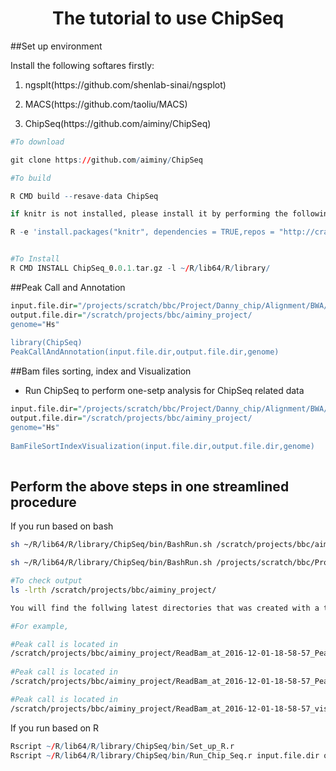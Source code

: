 <center> <h1>The tutorial to use ChipSeq</h1> </center>

##Set up environment

Install the following softares firstly:

1. ngsplt(https://github.com/shenlab-sinai/ngsplot)

2. MACS(https://github.com/taoliu/MACS)

3. ChipSeq(https://github.com/aiminy/ChipSeq)

```r

#To download

git clone https://github.com/aiminy/ChipSeq

#To build 

R CMD build --resave-data ChipSeq

if knitr is not installed, please install it by performing the following step

R -e 'install.packages("knitr", dependencies = TRUE,repos = "http://cran.rstudio.org",lib="/nethome/axy148/R/lib64/R/library")'


#To Install
R CMD INSTALL ChipSeq_0.0.1.tar.gz -l ~/R/lib64/R/library/
```

##Peak Call and Annotation
```r

input.file.dir="/projects/scratch/bbc/Project/Danny_chip/Alignment/BWA/"
output.file.dir="/scratch/projects/bbc/aiminy_project/
genome="Hs"
 
library(ChipSeq)
PeakCallAndAnnotation(input.file.dir,output.file.dir,genome)
```

##Bam files sorting, index and Visualization

+ Run ChipSeq to perform one-setp analysis for ChipSeq related data 

```r
input.file.dir="/projects/scratch/bbc/Project/Danny_chip/Alignment/BWA/"
output.file.dir="/scratch/projects/bbc/aiminy_project/
genome="Hs"
 
BamFileSortIndexVisualization(input.file.dir,output.file.dir,genome)
 
```

## Perform the above steps in one streamlined procedure

If you run based on bash
```bash

sh ~/R/lib64/R/library/ChipSeq/bin/BashRun.sh /scratch/projects/bbc/aiminy_project/test_bam/ /scratch/projects/bbc/aiminy_project/ "Hs" 

sh ~/R/lib64/R/library/ChipSeq/bin/BashRun.sh /projects/scratch/bbc/Project/Danny_chip/Alignment/BWA/ /scratch/projects/bbc/aiminy_project/ "Hs" 

#To check output 
ls -lrth /scratch/projects/bbc/aiminy_project/

You will find the follwing latest directories that was created with a timestamp

#For example,

#Peak call is located in  
/scratch/projects/bbc/aiminy_project/ReadBam_at_2016-12-01-18-58-57_PeakCall/
 
#Peak call is located in  
/scratch/projects/bbc/aiminy_project/ReadBam_at_2016-12-01-18-58-57_PeakAnnotation/

#Peak call is located in  
/scratch/projects/bbc/aiminy_project/ReadBam_at_2016-12-01-18-58-57_visualization/
```

If you run based on R
```r

Rscript ~/R/lib64/R/library/ChipSeq/bin/Set_up_R.r
Rscript ~/R/lib64/R/library/ChipSeq/bin/Run_Chip_Seq.r input.file.dir out.file.dir 

```
